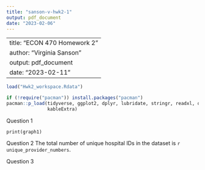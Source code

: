 ```yaml
---
title: "sanson-v-hwk2-1"
output: pdf_document
date: "2023-02-06"
---
```

---
title: "ECON 470 Homework 2"
author: "Virginia Sanson"
output: pdf_document
date: "2023-02-11"
---

```r
load("Hwk2_workspace.Rdata")

if (!require("pacman")) install.packages("pacman")
pacman::p_load(tidyverse, ggplot2, dplyr, lubridate, stringr, readxl, data.table, gdata, scales,
               kableExtra)
```



\vspace{.2in}
\noindent Question 1
```{echo=F, eval=T}

print(graph1)

```
\vspace{.2in}
\noindent Question 2
The total number of unique hospital IDs in the dataset is `r unique_provider_numbers`. 


\vspace{.2in}
\noindent Question 3



